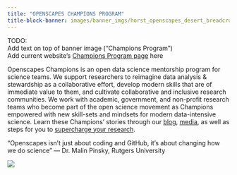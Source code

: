 ```yaml
---
title: "OPENSCAPES CHAMPIONS PROGRAM"
title-block-banner: images/banner_imgs/horst_openscapes_desert_breadcrumbs.png
---
```


<!-- ::: column-screen -->
<!-- ![](images/banner_imgs/horst_openscapes_desert_breadcrumbs.png) -->
<!-- ::: -->
<!-- <br> -->
<!-- <br> -->

TODO: <br>
Add text on top of banner image ("Champions Program") <br>
Add current website's [Champions Program page](https://www.openscapes.org/champions/) here

<span class="bold700">Openscapes Champions is an open data science mentorship program for science teams.</span> We support researchers to reimagine data analysis & stewardship as a collaborative effort, develop modern skills that are of immediate value to them, and cultivate collaborative and inclusive research communities. We work with academic, government, and non-profit research teams who become part of the open science movement as Champions empowered with new skill-sets and mindsets for modern data-intensive science. Learn these Champions’ stories through our [blog](), [media](), as well as steps for you to [supercharge your research]().

<span class="bold700">“Openscapes isn’t just about coding and GitHub, it’s about changing how we do science”</span> — Dr. Malin Pinsky, Rutgers University

![](images/page_imgs/horst_openscapes_champions.jpg)